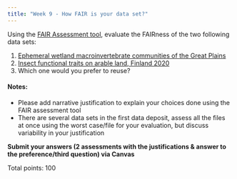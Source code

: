 ```yaml
---
title: "Week 9 - How FAIR is your data set?"
---
```



Using the [FAIR Assessment tool](FAIR_assessment_tool.qmd){target="_blank"}, evaluate the FAIRness of the two following data sets:

1. [Ephemeral wetland macroinvertebrate communities of the Great Plains](https://knb.ecoinformatics.org/view/urn%3Auuid%3Ad544dff2-319a-4753-a1f1-48b6e1413285)
2. [Insect functional traits on arable land, Finland 2020](https://knb.ecoinformatics.org/view/doi%3A10.5063%2FF11N7ZK5)
3. Which one would you prefer to reuse?

#### Notes:

- Please add narrative justification to explain your choices done using the FAIR assessment tool
- There are several data sets in the first data deposit, assess all the files at once using the worst case/file for your evaluation, but discuss variability in your justification


**Submit your answers (2 assessments with the justifications & answer to the preference/third question) via Canvas**

Total points: 100